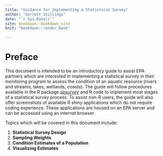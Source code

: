 ```yaml
--- 
title: "Guidance for Implementing a Statistical Survey"
author: "Garrett Stillings"
date: "`r Sys.Date()`"
site: bookdown::bookdown_site
knit: "bookdown::render_book"

---
```


# Preface {-}

This document is intended to be an introductory guide to assist EPA partners which are interested in implementing a statistical survey in their monitoring program to assess the condition of an aquatic resource (rivers and streams, lakes, wetlands, coasts). The guide will follow procedures available in the R package [*spsurvey*](https://github.com/USEPA/spsurvey) and R code to implement most stages of a statistical survey process. To assist non-R users, the guide will also offer screenshots of available R shiny applications which do not require coding experience. These applications are housed on an EPA server and can be accessed using an internet browser.

Topics which will be covered in this document include: 

1. __Statistical Survey Design__
2. __Sampling Weights__
3. __Condition Estimates of a Population__
4. __Visualizing Estimates__




